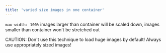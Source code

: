 ```yaml
---
title: 'varied size images in one container'
---
```


`max-width: 100%` images larger than container will be scaled down,
images smaller than container won't be stretched out

<span is-="badge" class="caution">CAUTION:</span> Don't use this technique to load huge images by default!
Always use appropriately sized images!